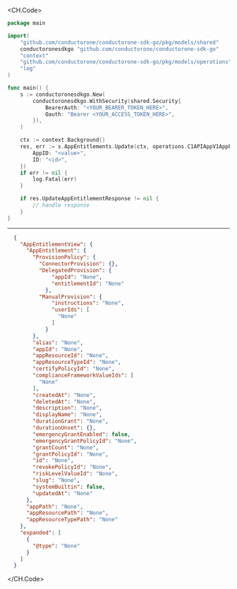 
<CH.Code>
```go Update.go
package main

import(
	"github.com/conductorone/conductorone-sdk-go/pkg/models/shared"
	conductoronesdkgo "github.com/conductorone/conductorone-sdk-go"
	"context"
	"github.com/conductorone/conductorone-sdk-go/pkg/models/operations"
	"log"
)

func main() {
    s := conductoronesdkgo.New(
        conductoronesdkgo.WithSecurity(shared.Security{
            BearerAuth: "<YOUR_BEARER_TOKEN_HERE>",
            Oauth: "Bearer <YOUR_ACCESS_TOKEN_HERE>",
        }),
    )

    ctx := context.Background()
    res, err := s.AppEntitlements.Update(ctx, operations.C1APIAppV1AppEntitlementsUpdateRequest{
        AppID: "<value>",
        ID: "<id>",
    })
    if err != nil {
        log.Fatal(err)
    }

    if res.UpdateAppEntitlementResponse != nil {
        // handle response
    }
}
```
---

```json Example Response
  {
    "AppEntitlementView": {
      "AppEntitlement": {
        "ProvisionPolicy": {
          "ConnectorProvision": {},
          "DelegatedProvision": {
              "appId": "None",
              "entitlementId": "None"
            },
          "ManualProvision": {
              "instructions": "None",
              "userIds": [
                "None"
              ]
            }
        },
        "alias": "None",
        "appId": "None",
        "appResourceId": "None",
        "appResourceTypeId": "None",
        "certifyPolicyId": "None",
        "complianceFrameworkValueIds": [
          "None"
        ],
        "createdAt": "None",
        "deletedAt": "None",
        "description": "None",
        "displayName": "None",
        "durationGrant": "None",
        "durationUnset": {},
        "emergencyGrantEnabled": false,
        "emergencyGrantPolicyId": "None",
        "grantCount": "None",
        "grantPolicyId": "None",
        "id": "None",
        "revokePolicyId": "None",
        "riskLevelValueId": "None",
        "slug": "None",
        "systemBuiltin": false,
        "updatedAt": "None"
      },
      "appPath": "None",
      "appResourcePath": "None",
      "appResourceTypePath": "None"
    },
    "expanded": [
      {
        "@type": "None"
      }
    ]
  }
```
</CH.Code>
